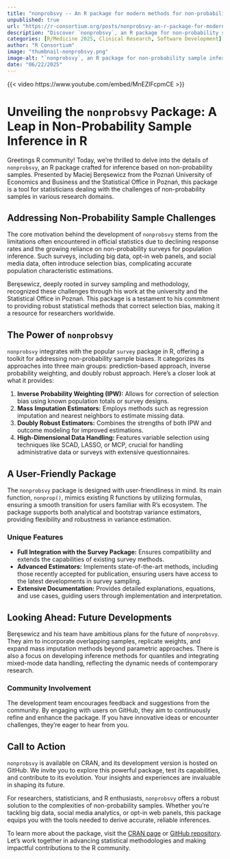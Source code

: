 ```yaml
--- 
title: "nonprobsvy -- An R package for modern methods for non-probability survey" 
unpublished: true 
url: "https://r-consortium.org/posts/nonprobsvy-an-r-package-for-modern-methods-for-non-probability-survey/"
description: "Discover `nonprobsvy`, an R package for non-probability sample inference, enhancing survey analysis." 
categories: [R/Medicine 2025, Clinical Research, Software Development]
author: "R Consortium" 
image: "thumbnail-nonprobsvy.png" 
image-alt: "`nonprobsvy`, an R package for non-probability sample inference - Maciej Beręsewicz" 
date: "06/22/2025" 
---
```


{{< video https://www.youtube.com/embed/MnEZlFcpmCE >}}

# Unveiling the `nonprobsvy` Package: A Leap in Non-Probability Sample Inference in R

Greetings R community! Today, we're thrilled to delve into the details of `nonprobsvy`, an R package crafted for inference based on non-probability samples. Presented by Maciej Beręsewicz from the Poznań University of Economics and Business and the Statistical Office in Poznań, this package is a tool for statisticians dealing with the challenges of non-probability samples in various research domains.

## Addressing Non-Probability Sample Challenges

The core motivation behind the development of `nonprobsvy` stems from the limitations often encountered in official statistics due to declining response rates and the growing reliance on non-probability surveys for population inference. Such surveys, including big data, opt-in web panels, and social media data, often introduce selection bias, complicating accurate population characteristic estimations.

Beręsewicz, deeply rooted in survey sampling and methodology, recognized these challenges through his work at the university and the Statistical Office in Poznań. This package is a testament to his commitment to providing robust statistical methods that correct selection bias, making it a resource for researchers worldwide.

## The Power of `nonprobsvy`

`nonprobsvy` integrates with the popular `survey` package in R, offering a toolkit for addressing non-probability sample biases. It categorizes its approaches into three main groups: prediction-based approach, inverse probability weighting, and doubly robust approach. Here's a closer look at what it provides:

1. **Inverse Probability Weighting (IPW):** Allows for correction of selection bias using known population totals or survey designs.
2. **Mass Imputation Estimators:** Employs methods such as regression imputation and nearest neighbors to estimate missing data.
3. **Doubly Robust Estimators:** Combines the strengths of both IPW and outcome modeling for improved estimations.
4. **High-Dimensional Data Handling:** Features variable selection using techniques like SCAD, LASSO, or MCP, crucial for handling administrative data or surveys with extensive questionnaires.

## A User-Friendly Package

The `nonprobsvy` package is designed with user-friendliness in mind. Its main function, `nonprop()`, mimics existing R functions by utilizing formulas, ensuring a smooth transition for users familiar with R's ecosystem. The package supports both analytical and bootstrap variance estimators, providing flexibility and robustness in variance estimation.

### Unique Features

- **Full Integration with the Survey Package:** Ensures compatibility and extends the capabilities of existing survey methods.
- **Advanced Estimators:** Implements state-of-the-art methods, including those recently accepted for publication, ensuring users have access to the latest developments in survey sampling.
- **Extensive Documentation:** Provides detailed explanations, equations, and use cases, guiding users through implementation and interpretation.

## Looking Ahead: Future Developments

Beręsewicz and his team have ambitious plans for the future of `nonprobsvy`. They aim to incorporate overlapping samples, replicate weights, and expand mass imputation methods beyond parametric approaches. There is also a focus on developing inference methods for quantiles and integrating mixed-mode data handling, reflecting the dynamic needs of contemporary research.

### Community Involvement

The development team encourages feedback and suggestions from the community. By engaging with users on GitHub, they aim to continuously refine and enhance the package. If you have innovative ideas or encounter challenges, they're eager to hear from you.

## Call to Action

`nonprobsvy` is available on CRAN, and its development version is hosted on GitHub. We invite you to explore this powerful package, test its capabilities, and contribute to its evolution. Your insights and experiences are invaluable in shaping its future.

For researchers, statisticians, and R enthusiasts, `nonprobsvy` offers a robust solution to the complexities of non-probability samples. Whether you're tackling big data, social media analytics, or opt-in web panels, this package equips you with the tools needed to derive accurate, reliable inferences.

To learn more about the package, visit the [CRAN page](https://cran.r-project.org/package=nonprobsvy) or [GitHub repository](http://github.com/ncn-foreigners/nonprobsvy). Let's work together in advancing statistical methodologies and making impactful contributions to the R community.